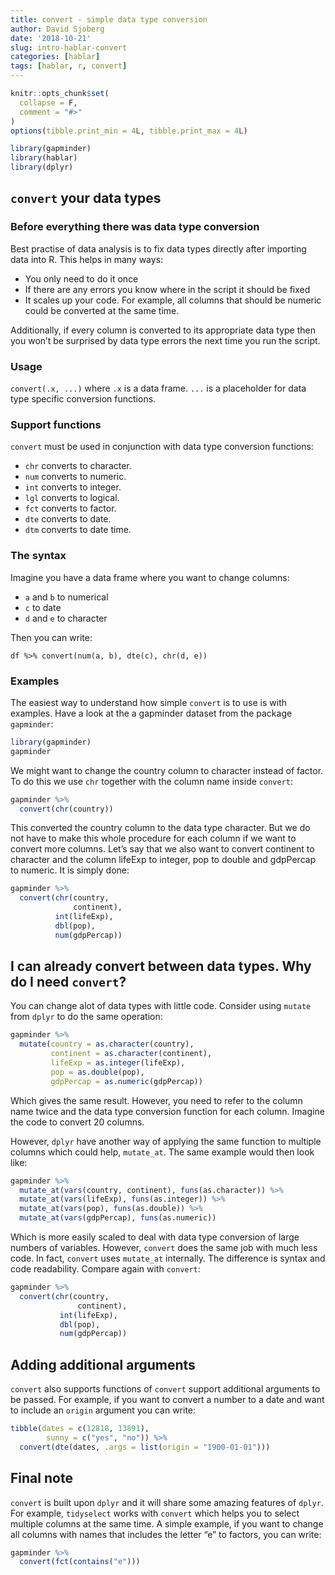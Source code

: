 ```yaml
---
title: convert - simple data type conversion
author: David Sjoberg
date: '2018-10-21'
slug: intro-hablar-convert
categories: [hablar]
tags: [hablar, r, convert]
---
```


```r
knitr::opts_chunk$set(
  collapse = F,
  comment = "#>"
)
options(tibble.print_min = 4L, tibble.print_max = 4L)

library(gapminder)
library(hablar)
library(dplyr)
```



## `convert` your data types
### Before everything there was data type conversion
Best practise of data analysis is to fix data types directly after importing data into R. This helps in many ways:

* You only need to do it once
* If there are any errors you know where in the script it should be fixed
* It scales up your code. For example, all columns that should be numeric could be converted at the same time.

Additionally, if every column is converted to its appropriate data type then you won't be surprised  by data type errors the next time you run the script. 

### Usage
`convert(.x, ...)`
where `.x` is a data frame. `...` is a placeholder for data type specific conversion functions.

### Support functions
`convert` must be used in conjunction with data type conversion functions:

* `chr` converts to character.
* `num` converts to numeric.
* `int` converts to integer.
* `lgl` converts to logical.
* `fct` converts to factor.
* `dte` converts to date.
* `dtm` converts to date time.

### The syntax
Imagine you have a data frame where you want to change columns:

- `a` and `b` to numerical
- `c` to date 
- `d` and `e` to character

Then you can write:

`df %>% convert(num(a, b), dte(c), chr(d, e))`

### Examples

The easiest way to understand how simple `convert` is to use is with examples. Have a look at the a gapminder dataset from the package `gapminder`:

```r
library(gapminder)
gapminder

```

We might want to change the country column to character instead of factor. To do this we use `chr` together with the column name inside `convert`:

```r
gapminder %>% 
  convert(chr(country))
```

This converted the country column to the data type character. But we do not have to make this whole procedure for each column if we want to convert more columns. Let's say that we also want to convert continent to character and the column lifeExp to integer, pop to double and gdpPercap to numeric. It is simply done:

```r
gapminder %>% 
  convert(chr(country, 
              continent),
          int(lifeExp),
          dbl(pop),
          num(gdpPercap))
```

## I can already convert between data types. Why do I need `convert`?
You can change alot of data types with little code. Consider using `mutate` from `dplyr` to do the same operation:

```r
gapminder %>%
  mutate(country = as.character(country),
         continent = as.character(continent),
         lifeExp = as.integer(lifeExp),
         pop = as.double(pop),
         gdpPercap = as.numeric(gdpPercap))
```

Which gives the same result. However, you need to refer to the column name twice and the data type conversion function for each column. Imagine the code to convert 20 columns. 

However, `dplyr` have another way of applying the same function to multiple columns which could help, `mutate_at`. The same example would then look like:

```r
gapminder %>% 
  mutate_at(vars(country, continent), funs(as.character)) %>% 
  mutate_at(vars(lifeExp), funs(as.integer)) %>% 
  mutate_at(vars(pop), funs(as.double)) %>% 
  mutate_at(vars(gdpPercap), funs(as.numeric))
```

Which is more easily scaled to deal with data type conversion of large numbers of variables. However, `convert` does the same job with much less code. In fact, `convert` uses `mutate_at` internally. The difference is syntax and code readability. Compare again with `convert`:

```r
gapminder %>% 
  convert(chr(country, 
               continent),
           int(lifeExp),
           dbl(pop),
           num(gdpPercap))
```


## Adding additional arguments
`convert` also supports functions of `convert` support additional arguments to be passed. For example, if you want to convert a number to a date and want to include an `origin` argument you can write:
```r
tibble(dates = c(12818, 13891),
        sunny = c("yes", "no")) %>% 
  convert(dte(dates, .args = list(origin = "1900-01-01")))
```


## Final note
`convert` is built upon `dplyr` and it will share some amazing features of `dplyr`. For example, `tidyselect` works with `convert` which helps you to select multiple columns at the same time. A simple example, if you want to change all columns with names that includes the letter "e" to factors, you can write:

```r
gapminder %>% 
  convert(fct(contains("e")))
```

